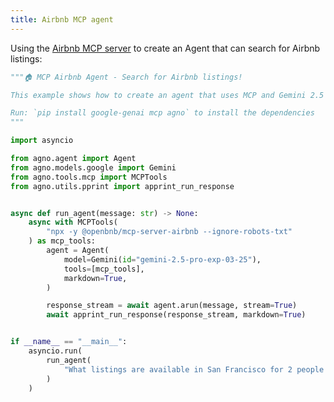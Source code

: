 ```yaml
---
title: Airbnb MCP agent
---
```


Using the [Airbnb MCP server](https://github.com/openbnb-org/mcp-server-airbnb) to create an Agent that can search for Airbnb listings:

```python
"""🏠 MCP Airbnb Agent - Search for Airbnb listings!

This example shows how to create an agent that uses MCP and Gemini 2.5 Pro to search for Airbnb listings.

Run: `pip install google-genai mcp agno` to install the dependencies
"""

import asyncio

from agno.agent import Agent
from agno.models.google import Gemini
from agno.tools.mcp import MCPTools
from agno.utils.pprint import apprint_run_response


async def run_agent(message: str) -> None:
    async with MCPTools(
        "npx -y @openbnb/mcp-server-airbnb --ignore-robots-txt"
    ) as mcp_tools:
        agent = Agent(
            model=Gemini(id="gemini-2.5-pro-exp-03-25"),
            tools=[mcp_tools],
            markdown=True,
        )

        response_stream = await agent.arun(message, stream=True)
        await apprint_run_response(response_stream, markdown=True)


if __name__ == "__main__":
    asyncio.run(
        run_agent(
            "What listings are available in San Francisco for 2 people for 3 nights from 1 to 4 August 2025?"
        )
    )

```



